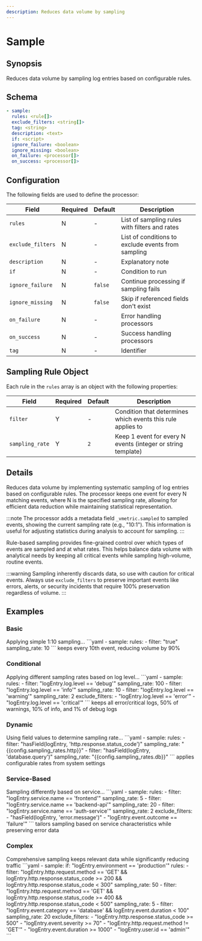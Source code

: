 ```yaml
---
description: Reduces data volume by sampling
---
```


# Sample

## Synopsis

Reduces data volume by sampling log entries based on configurable rules.

## Schema

```yaml {2-4}
- sample:
  rules: <rule[]>
  exclude_filters: <string[]>
  tag: <string>
  description: <text>
  if: <script>
  ignore_failure: <boolean>
  ignore_missing: <boolean>
  on_failure: <processor[]>
  on_success: <processor[]>
```

## Configuration

The following fields are used to define the processor:

|Field|Required|Default|Description|
|---|---|---|---|
|`rules`|N|-|List of sampling rules with filters and rates|
|`exclude_filters`|N|-|List of conditions to exclude events from sampling|
|`description`|N|-|Explanatory note|
|`if`|N|-|Condition to run|
|`ignore_failure`|N|`false`|Continue processing if sampling fails|
|`ignore_missing`|N|`false`|Skip if referenced fields don't exist|
|`on_failure`|N|-|Error handling processors|
|`on_success`|N|-|Success handling processors|
|`tag`|N|-|Identifier|

## Sampling Rule Object

Each rule in the `rules` array is an object with the following properties:

|Field|Required|Default|Description|
|---|---|---|---|
|`filter`|Y|-|Condition that determines which events this rule applies to|
|`sampling_rate`|Y|`2`|Keep 1 event for every N events (integer or string template)|

## Details

Reduces data volume by implementing systematic sampling of log entries based on configurable rules. The processor keeps one event for every N matching events, where N is the specified sampling rate, allowing for efficient data reduction while maintaining statistical representation.

:::note
The processor adds a metadata field `_vmetric.sampled` to sampled events, showing the current sampling rate (e.g., "10:1"). This information is useful for adjusting statistics during analysis to account for sampling.
:::

Rule-based sampling provides fine-grained control over which types of events are sampled and at what rates. This helps balance data volume with analytical needs by keeping all critical events while sampling high-volume, routine events.

:::warning
Sampling inherently discards data, so use with caution for critical events. Always use `exclude_filters` to preserve important events like errors, alerts, or security incidents that require 100% preservation regardless of volume.
:::

## Examples

### Basic

<ExampleGrid>
  <CommentCol>
    Applying simple 1:10 sampling...
  </CommentCol>
  <CodeCol>
    ```yaml
    - sample:
        rules:
          - filter: "true"
            sampling_rate: 10
    ```
  </CodeCol>
  <CommentCol>
    keeps every 10th event, reducing volume by 90%
  </CommentCol>
</ExampleGrid>

### Conditional

<ExampleGrid>
  <CommentCol>
    Applying different sampling rates based on log level...
  </CommentCol>
  <CodeCol>
    ```yaml
    - sample:
        rules:
          - filter: "logEntry.log.level == 'debug'"
            sampling_rate: 100
          - filter: "logEntry.log.level == 'info'"
            sampling_rate: 10
          - filter: "logEntry.log.level == 'warning'"
            sampling_rate: 2
        exclude_filters:
          - "logEntry.log.level == 'error'"
          - "logEntry.log.level == 'critical'"
    ```
  </CodeCol>
  <CommentCol>
    keeps all error/critical logs, 50% of warnings, 10% of info, and 1% of debug logs
  </CommentCol>
</ExampleGrid>

### Dynamic

<ExampleGrid>
  <CommentCol>
    Using field values to determine sampling rate...
  </CommentCol>
  <CodeCol>
    ```yaml
    - sample:
        rules:
          - filter: "hasField(logEntry, 'http.response.status_code')"
            sampling_rate: "{{config.sampling_rates.http}}"
          - filter: "hasField(logEntry, 'database.query')"
            sampling_rate: "{{config.sampling_rates.db}}"
    ```
  </CodeCol>
  <CommentCol>
    applies configurable rates from system settings
  </CommentCol>
</ExampleGrid>

### Service-Based

<ExampleGrid>
  <CommentCol>
    Sampling differently based on service...
  </CommentCol>
  <CodeCol>
    ```yaml
    - sample:
        rules:
          - filter: "logEntry.service.name == 'frontend'"
            sampling_rate: 5
          - filter: "logEntry.service.name == 'backend-api'"
            sampling_rate: 20
          - filter: "logEntry.service.name == 'auth-service'"
            sampling_rate: 2
        exclude_filters:
          - "hasField(logEntry, 'error.message')"
          - "logEntry.event.outcome == 'failure'"
    ```
  </CodeCol>
  <CommentCol>
    tailors sampling based on service characteristics while preserving error data
  </CommentCol>
</ExampleGrid>

### Complex

<ExampleGrid>
  <CommentCol>
    Comprehensive sampling keeps relevant data while significantly reducing traffic
  </CommentCol>
  <CodeCol>
    ```yaml
    - sample:
        if: "logEntry.environment == 'production'"
        rules:
          - filter: "logEntry.http.request.method == 'GET' && logEntry.http.response.status_code >= 200 && logEntry.http.response.status_code < 300"
            sampling_rate: 50
          - filter: "logEntry.http.request.method == 'GET' && logEntry.http.response.status_code >= 400 && logEntry.http.response.status_code < 500"
            sampling_rate: 5
          - filter: "logEntry.event.category == 'database' && logEntry.event.duration < 100"
            sampling_rate: 20
        exclude_filters:
          - "logEntry.http.response.status_code >= 500"
          - "logEntry.event.severity >= 70"
          - "logEntry.http.request.method != 'GET'"
          - "logEntry.event.duration >= 1000"
          - "logEntry.user.id == 'admin'"
    ```
  </CodeCol>
</ExampleGrid>
